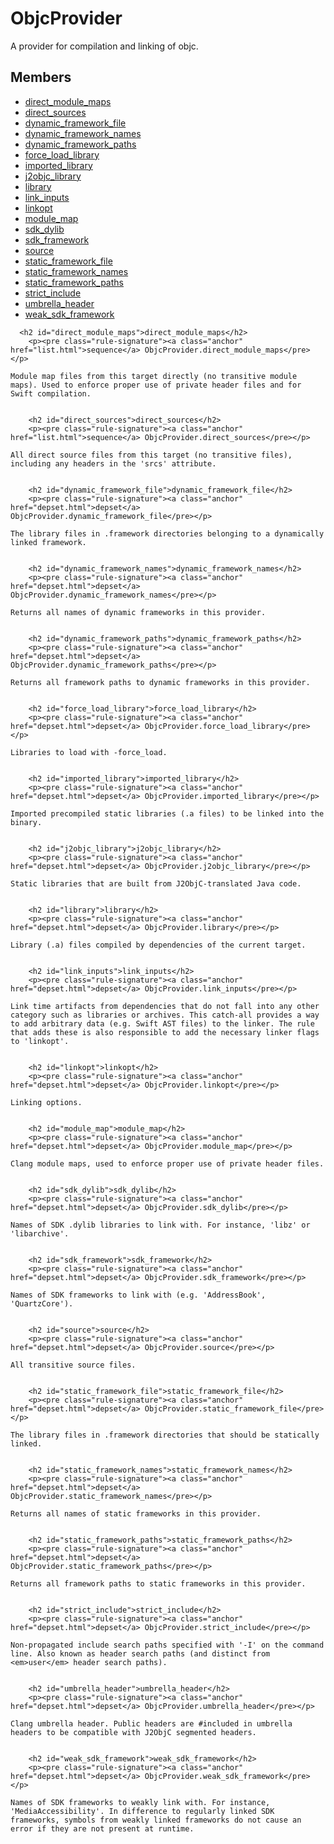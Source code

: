 <html devsite>
<head>
  <meta name="project_path" value="/_project.yaml">
  <meta name="book_path" value="/versions/6.0.0/_book.yaml">
</head>
<body>

<h1 class="page-title" id="modules.ObjcProvider">ObjcProvider</h1>

<!-- {% raw %} -->

A provider for compilation and linking of objc.

<h2>Members</h2>
<ul>
    <li>
    <a href="#direct_module_maps">direct_module_maps</a>
  </li>
      <li>
    <a href="#direct_sources">direct_sources</a>
  </li>
      <li>
    <a href="#dynamic_framework_file">dynamic_framework_file</a>
  </li>
      <li>
    <a href="#dynamic_framework_names">dynamic_framework_names</a>
  </li>
      <li>
    <a href="#dynamic_framework_paths">dynamic_framework_paths</a>
  </li>
      <li>
    <a href="#force_load_library">force_load_library</a>
  </li>
      <li>
    <a href="#imported_library">imported_library</a>
  </li>
      <li>
    <a href="#j2objc_library">j2objc_library</a>
  </li>
      <li>
    <a href="#library">library</a>
  </li>
      <li>
    <a href="#link_inputs">link_inputs</a>
  </li>
      <li>
    <a href="#linkopt">linkopt</a>
  </li>
      <li>
    <a href="#module_map">module_map</a>
  </li>
      <li>
    <a href="#sdk_dylib">sdk_dylib</a>
  </li>
      <li>
    <a href="#sdk_framework">sdk_framework</a>
  </li>
      <li>
    <a href="#source">source</a>
  </li>
      <li>
    <a href="#static_framework_file">static_framework_file</a>
  </li>
      <li>
    <a href="#static_framework_names">static_framework_names</a>
  </li>
      <li>
    <a href="#static_framework_paths">static_framework_paths</a>
  </li>
      <li>
    <a href="#strict_include">strict_include</a>
  </li>
      <li>
    <a href="#umbrella_header">umbrella_header</a>
  </li>
      <li>
    <a href="#weak_sdk_framework">weak_sdk_framework</a>
  </li>
  </ul>

      <h2 id="direct_module_maps">direct_module_maps</h2>
        <p><pre class="rule-signature"><a class="anchor" href="list.html">sequence</a> ObjcProvider.direct_module_maps</pre></p>

    Module map files from this target directly (no transitive module maps). Used to enforce proper use of private header files and for Swift compilation.


        <h2 id="direct_sources">direct_sources</h2>
        <p><pre class="rule-signature"><a class="anchor" href="list.html">sequence</a> ObjcProvider.direct_sources</pre></p>

    All direct source files from this target (no transitive files), including any headers in the 'srcs' attribute.


        <h2 id="dynamic_framework_file">dynamic_framework_file</h2>
        <p><pre class="rule-signature"><a class="anchor" href="depset.html">depset</a> ObjcProvider.dynamic_framework_file</pre></p>

    The library files in .framework directories belonging to a dynamically linked framework.


        <h2 id="dynamic_framework_names">dynamic_framework_names</h2>
        <p><pre class="rule-signature"><a class="anchor" href="depset.html">depset</a> ObjcProvider.dynamic_framework_names</pre></p>

    Returns all names of dynamic frameworks in this provider.


        <h2 id="dynamic_framework_paths">dynamic_framework_paths</h2>
        <p><pre class="rule-signature"><a class="anchor" href="depset.html">depset</a> ObjcProvider.dynamic_framework_paths</pre></p>

    Returns all framework paths to dynamic frameworks in this provider.


        <h2 id="force_load_library">force_load_library</h2>
        <p><pre class="rule-signature"><a class="anchor" href="depset.html">depset</a> ObjcProvider.force_load_library</pre></p>

    Libraries to load with -force_load.


        <h2 id="imported_library">imported_library</h2>
        <p><pre class="rule-signature"><a class="anchor" href="depset.html">depset</a> ObjcProvider.imported_library</pre></p>

    Imported precompiled static libraries (.a files) to be linked into the binary.


        <h2 id="j2objc_library">j2objc_library</h2>
        <p><pre class="rule-signature"><a class="anchor" href="depset.html">depset</a> ObjcProvider.j2objc_library</pre></p>

    Static libraries that are built from J2ObjC-translated Java code.


        <h2 id="library">library</h2>
        <p><pre class="rule-signature"><a class="anchor" href="depset.html">depset</a> ObjcProvider.library</pre></p>

    Library (.a) files compiled by dependencies of the current target.


        <h2 id="link_inputs">link_inputs</h2>
        <p><pre class="rule-signature"><a class="anchor" href="depset.html">depset</a> ObjcProvider.link_inputs</pre></p>

    Link time artifacts from dependencies that do not fall into any other category such as libraries or archives. This catch-all provides a way to add arbitrary data (e.g. Swift AST files) to the linker. The rule that adds these is also responsible to add the necessary linker flags to 'linkopt'.


        <h2 id="linkopt">linkopt</h2>
        <p><pre class="rule-signature"><a class="anchor" href="depset.html">depset</a> ObjcProvider.linkopt</pre></p>

    Linking options.


        <h2 id="module_map">module_map</h2>
        <p><pre class="rule-signature"><a class="anchor" href="depset.html">depset</a> ObjcProvider.module_map</pre></p>

    Clang module maps, used to enforce proper use of private header files.


        <h2 id="sdk_dylib">sdk_dylib</h2>
        <p><pre class="rule-signature"><a class="anchor" href="depset.html">depset</a> ObjcProvider.sdk_dylib</pre></p>

    Names of SDK .dylib libraries to link with. For instance, 'libz' or 'libarchive'.


        <h2 id="sdk_framework">sdk_framework</h2>
        <p><pre class="rule-signature"><a class="anchor" href="depset.html">depset</a> ObjcProvider.sdk_framework</pre></p>

    Names of SDK frameworks to link with (e.g. 'AddressBook', 'QuartzCore').


        <h2 id="source">source</h2>
        <p><pre class="rule-signature"><a class="anchor" href="depset.html">depset</a> ObjcProvider.source</pre></p>

    All transitive source files.


        <h2 id="static_framework_file">static_framework_file</h2>
        <p><pre class="rule-signature"><a class="anchor" href="depset.html">depset</a> ObjcProvider.static_framework_file</pre></p>

    The library files in .framework directories that should be statically linked.


        <h2 id="static_framework_names">static_framework_names</h2>
        <p><pre class="rule-signature"><a class="anchor" href="depset.html">depset</a> ObjcProvider.static_framework_names</pre></p>

    Returns all names of static frameworks in this provider.


        <h2 id="static_framework_paths">static_framework_paths</h2>
        <p><pre class="rule-signature"><a class="anchor" href="depset.html">depset</a> ObjcProvider.static_framework_paths</pre></p>

    Returns all framework paths to static frameworks in this provider.


        <h2 id="strict_include">strict_include</h2>
        <p><pre class="rule-signature"><a class="anchor" href="depset.html">depset</a> ObjcProvider.strict_include</pre></p>

    Non-propagated include search paths specified with '-I' on the command line. Also known as header search paths (and distinct from <em>user</em> header search paths).


        <h2 id="umbrella_header">umbrella_header</h2>
        <p><pre class="rule-signature"><a class="anchor" href="depset.html">depset</a> ObjcProvider.umbrella_header</pre></p>

    Clang umbrella header. Public headers are #included in umbrella headers to be compatible with J2ObjC segmented headers.


        <h2 id="weak_sdk_framework">weak_sdk_framework</h2>
        <p><pre class="rule-signature"><a class="anchor" href="depset.html">depset</a> ObjcProvider.weak_sdk_framework</pre></p>

    Names of SDK frameworks to weakly link with. For instance, 'MediaAccessibility'. In difference to regularly linked SDK frameworks, symbols from weakly linked frameworks do not cause an error if they are not present at runtime.



</body>
</html>

<!-- {% endraw %} -->
